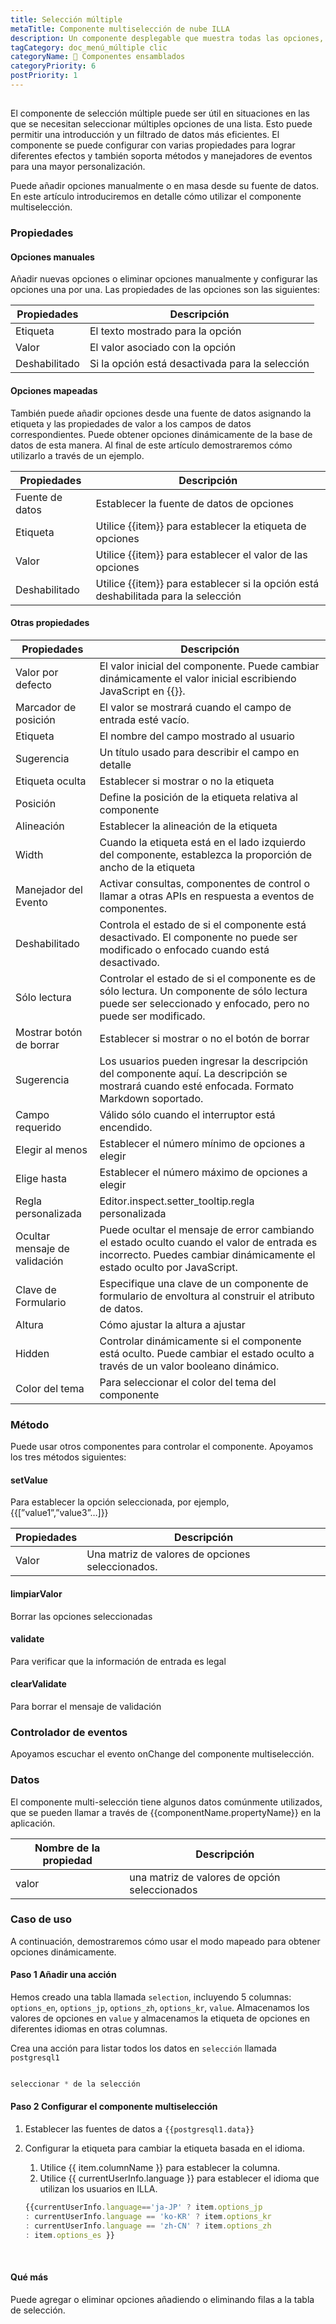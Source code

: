 ```yaml
---
title: Selección múltiple
metaTitle: Componente multiselección de nube ILLA
description: Un componente desplegable que muestra todas las opciones, soporta múltiples selecciones
tagCategory: doc_menú_múltiple clic
categoryName: 🧬 Componentes ensamblados
categoryPriority: 6
postPriority: 1
---
```


## <Heading hidden>Selección múltiple</Heading>

El componente de selección múltiple puede ser útil en situaciones en las que se necesitan seleccionar múltiples opciones de una lista. Esto puede permitir una introducción y un filtrado de datos más eficientes. El componente se puede configurar con varias propiedades para lograr diferentes efectos y también soporta métodos y manejadores de eventos para una mayor personalización.

Puede añadir opciones manualmente o en masa desde su fuente de datos. En este artículo introduciremos en detalle cómo utilizar el componente multiselección. 

### Propiedades

#### Opciones manuales

Añadir nuevas opciones o eliminar opciones manualmente y configurar las opciones una por una. Las propiedades de las opciones son las siguientes: 

| Propiedades   | Descripción                                     |
| ------------- | ----------------------------------------------- |
| Etiqueta      | El texto mostrado para la opción                |
| Valor         | El valor asociado con la opción                 |
| Deshabilitado | Si la opción está desactivada para la selección |

#### Opciones mapeadas

También puede añadir opciones desde una fuente de datos asignando la etiqueta y las propiedades de valor a los campos de datos correspondientes. Puede obtener opciones dinámicamente de la base de datos de esta manera. Al final de este artículo demostraremos cómo utilizarlo a través de un ejemplo.

| Propiedades     | Descripción                                                                        |
| --------------- | ---------------------------------------------------------------------------------- |
| Fuente de datos | Establecer la fuente de datos de opciones                                          |
| Etiqueta        | Utilice {{item}} para establecer la etiqueta de opciones                           |
| Valor           | Utilice {{item}} para establecer el valor de las opciones                          |
| Deshabilitado   | Utilice {{item}} para establecer si la opción está deshabilitada para la selección |

#### Otras propiedades

| Propiedades                   | Descripción                                                                                                                                                          |
| ----------------------------- | -------------------------------------------------------------------------------------------------------------------------------------------------------------------- |
| Valor por defecto             | El valor inicial del componente. Puede cambiar dinámicamente el valor inicial escribiendo JavaScript en {{}}.                                                        |
| Marcador de posición          | El valor se mostrará cuando el campo de entrada esté vacío.                                                                                                          |
| Etiqueta                      | El nombre del campo mostrado al usuario                                                                                                                              |
| Sugerencia                    | Un título usado para describir el campo en detalle                                                                                                                   |
| Etiqueta oculta               | Establecer si mostrar o no la etiqueta                                                                                                                               |
| Posición                      | Define la posición de la etiqueta relativa al componente                                                                                                             |
| Alineación                    | Establecer la alineación de la etiqueta                                                                                                                              |
| Width                         | Cuando la etiqueta está en el lado izquierdo del componente, establezca la proporción de ancho de la etiqueta                                                        |
| Manejador del Evento          | Activar consultas, componentes de control o llamar a otras APIs en respuesta a eventos de componentes.                                                               |
| Deshabilitado                 | Controla el estado de si el componente está desactivado. El componente no puede ser modificado o enfocado cuando está desactivado.                                   |
| Sólo lectura                  | Controlar el estado de si el componente es de sólo lectura. Un componente de sólo lectura puede ser seleccionado y enfocado, pero no puede ser modificado.           |
| Mostrar botón de borrar       | Establecer si mostrar o no el botón de borrar                                                                                                                        |
| Sugerencia                    | Los usuarios pueden ingresar la descripción del componente aquí. La descripción se mostrará cuando esté enfocada. Formato Markdown soportado.                        |
| Campo requerido               | Válido sólo cuando el interruptor está encendido.                                                                                                                    |
| Elegir al menos               | Establecer el número mínimo de opciones a elegir                                                                                                                     |
| Elige hasta                   | Establecer el número máximo de opciones a elegir                                                                                                                     |
| Regla personalizada           | Editor.inspect.setter_tooltip.regla personalizada                                                                                                                    |
| Ocultar mensaje de validación | Puede ocultar el mensaje de error cambiando el estado oculto cuando el valor de entrada es incorrecto. Puedes cambiar dinámicamente el estado oculto por JavaScript. |
| Clave de Formulario           | Especifique una clave de un componente de formulario de envoltura al construir el atributo de datos.                                                                 |
| Altura                        | Cómo ajustar la altura a ajustar                                                                                                                                     |
| Hidden                        | Controlar dinámicamente si el componente está oculto. Puede cambiar el estado oculto a través de un valor booleano dinámico.                                         |
| Color del tema                | Para seleccionar el color del tema del componente                                                                                                                    |

### Método

Puede usar otros componentes para controlar el componente. Apoyamos los tres métodos siguientes:

#### setValue

Para establecer la opción seleccionada, por ejemplo, {{[”value1”,”value3”…]}}

| Propiedades | Descripción                                       |
| ----------- | ------------------------------------------------- |
| Valor       | Una matriz de valores de opciones seleccionados.  |

#### limpiarValor

Borrar las opciones seleccionadas

#### validate

Para verificar que la información de entrada es legal

#### clearValidate

Para borrar el mensaje de validación

### Controlador de eventos

Apoyamos escuchar el evento onChange del componente multiselección.

### Datos

El componente multi-selección tiene algunos datos comúnmente utilizados, que se pueden llamar a través de {{componentName.propertyName}} en la aplicación.

| Nombre de la propiedad | Descripción                                   |
| ---------------------- | --------------------------------------------- |
| valor                  | una matriz de valores de opción seleccionados |

### Caso de uso

A continuación, demostraremos cómo usar el modo mapeado para obtener opciones dinámicamente. 

#### Paso 1 Añadir una acción

Hemos creado una tabla llamada `selection`, incluyendo 5 columnas: `options_en`, `options_jp`, `options_zh`, `options_kr`, `value`. Almacenamos los valores de opciones en `value` y almacenamos la etiqueta de opciones en diferentes idiomas en otras columnas. 

Crea una acción para listar todos los datos en `selección` llamada `postgresql1`

<img src='https://cdn.illacloud.com/official-website/img/docs/assemble/multiselect1.png' alt="" />

```jsx
seleccionar * de la selección
```

#### Paso 2 Configurar el componente multiselección

1.  Establecer las fuentes de datos a `{{postgresql1.data}}` 
2.  Configurar la etiqueta para cambiar la etiqueta basada en el idioma. 

    1.  Utilice {{ item.columnName }} para establecer la columna. 
    2.  Utilice {{ currentUserInfo.language }} para establecer el idioma que utilizan los usuarios en ILLA.

    ```jsx
    {{currentUserInfo.language=='ja-JP' ? item.options_jp 
    : currentUserInfo.language == 'ko-KR' ? item.options_kr 
    : currentUserInfo.language == 'zh-CN' ? item.options_zh 
    : item.options_es }}
    ```

<img src='https://cdn.illacloud.com/official-website/img/docs/assemble/multiselect2.png' alt="" />

<img src='https://cdn.illacloud.com/official-website/img/docs/assemble/multiselect3.png' alt="" />

#### Qué más

Puede agregar o eliminar opciones añadiendo o eliminando filas a la tabla de selección.
